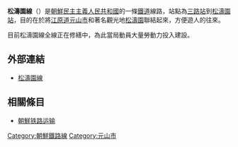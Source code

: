 {{refimprove|time=2013-08-13T03:41:02+00:00}}
'''松濤園線'''（{{kor|名=北|諺=송도원선|漢=松濤園線|羅=Songdowŏn sŏn|f=y}}）是[[朝鮮民主主義人民共和國|朝鮮民主主義人民共和國]]的一條[[鐵道|鐵道]]線路，站點為[[三路站|三路站]]到[[松濤園站|松濤園站]]，目的在於將[[江原道_(朝鮮)|江原道]][[元山市|元山市]]和著名觀光地[[松濤園|松濤園]]聯結起來，方便遊人的往來。

目前松濤園線全線正在修繕中，為此當局動員大量勞動力投入建設。

==外部連結==
* [https://web.archive.org/web/20190203030621/http://chosonsinbo.com/2014/09/sinbo-k_140929-2/ 松濤園線]

==相關條目==
* [[朝鮮铁路运输|朝鮮铁路运输]]

{{朝鮮鐵路線}}

[[Category:朝鮮鐵路線|Category:朝鮮鐵路線]]
[[Category:元山市|Category:元山市]]